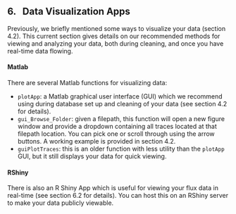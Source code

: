 ## 6. &nbsp; Data Visualization Apps

<link rel="stylesheet" href="css/style.css">

Previously, we briefly mentioned some ways to visualize your data (section 4.2). This current section gives details on our recommended methods for viewing and analyzing your data, both during cleaning, and once you have real-time data flowing. 

#### Matlab

There are several Matlab functions for visualizing data:

* `plotApp`: a Matlab graphical user interface (GUI) which we recommend using during database set up and cleaning of your data (see section 4.2 for details).\
* `gui_Browse_Folder`: given a filepath, this function will open a new figure window and provide a dropdown containing all traces located at that filepath location. You can pick one or scroll through using the arrow buttons. A working example is provided in section 4.2.\
* `guiPlotTraces`: this is an older function with less utility than the `plotApp` GUI, but it still displays your data for quick viewing.

#### RShiny

There is also an R Shiny App which is useful for viewing your flux data in real-time (see section 6.2 for details). You can host this on an RShiny server to make your data publicly viewable.



